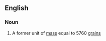 ==English==

===Noun===
{{en-noun|sg=[[troy]] [[pound]]}}

# A former unit of [[mass]] equal to 5760 [[grain]]s